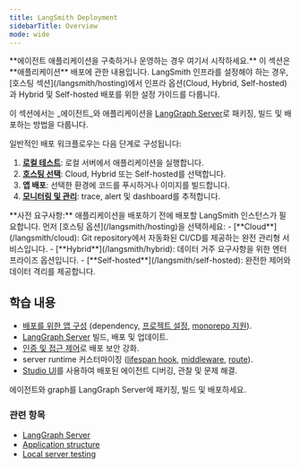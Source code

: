 ```yaml
---
title: LangSmith Deployment
sidebarTitle: Overview
mode: wide
---
```


<Callout icon="rocket" color="#4F46E5" iconType="regular">
**에이전트 애플리케이션을 구축하거나 운영하는 경우 여기서 시작하세요.** 이 섹션은 **애플리케이션** 배포에 관한 내용입니다. LangSmith 인프라를 설정해야 하는 경우, [호스팅 섹션](/langsmith/hosting)에서 인프라 옵션(Cloud, Hybrid, Self-hosted)과 Hybrid 및 Self-hosted 배포를 위한 설정 가이드를 다룹니다.
</Callout>

이 섹션에서는 _에이전트_와 애플리케이션을 [LangGraph Server](/langsmith/langgraph-server)로 패키징, 빌드 및 배포하는 방법을 다룹니다.

일반적인 배포 워크플로우는 다음 단계로 구성됩니다:

1. **[로컬 테스트](/langsmith/local-server)**: 로컬 서버에서 애플리케이션을 실행합니다.
2. **[호스팅 선택](/langsmith/hosting)**: Cloud, Hybrid 또는 Self-hosted를 선택합니다.
3. **앱 배포**: 선택한 환경에 코드를 푸시하거나 이미지를 빌드합니다.
4. **[모니터링 및 관리](/langsmith/observability)**: trace, alert 및 dashboard를 추적합니다.

<Info>
**사전 요구사항:** 애플리케이션을 배포하기 전에 배포할 LangSmith 인스턴스가 필요합니다. 먼저 [호스팅 옵션](/langsmith/hosting)을 선택하세요:
- [**Cloud**](/langsmith/cloud): Git repository에서 자동화된 CI/CD를 제공하는 완전 관리형 서비스입니다.
- [**Hybrid**](/langsmith/hybrid): 데이터 거주 요구사항을 위한 엔터프라이즈 옵션입니다.
- [**Self-hosted**](/langsmith/self-hosted): 완전한 제어와 데이터 격리를 제공합니다.
</Info>

## 학습 내용

- [배포를 위한 앱 구성](/langsmith/application-structure) (dependency, [프로젝트 설정](/langsmith/setup-app-requirements-txt), [monorepo 지원](/langsmith/monorepo-support)).
- [LangGraph Server](/langsmith/langgraph-server) 빌드, 배포 및 업데이트.
- [인증 및 접근 제어](/langsmith/auth)로 배포 보안 강화.
- server runtime 커스터마이징 ([lifespan hook](/langsmith/custom-lifespan), [middleware](/langsmith/custom-middleware), [route](/langsmith/custom-routes)).
- [Studio UI](/langsmith/studio)를 사용하여 배포된 에이전트 디버깅, 관찰 및 문제 해결.

<Columns cols={1}>
  <Card
    title="배포 시작하기"
    icon="robot"
    href="/langsmith/application-structure"
    cta="앱 구성하기"
  >
    에이전트와 graph를 LangGraph Server에 패키징, 빌드 및 배포하세요.
  </Card>
</Columns>

### 관련 항목

- [LangGraph Server](/langsmith/langgraph-server)
- [Application structure](/langsmith/application-structure)
- [Local server testing](/langsmith/local-server)